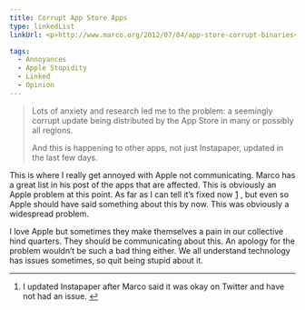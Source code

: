 ```yaml
---
title: Corrupt App Store Apps
type: linkedList
linkUrl: <p>http://www.marco.org/2012/07/04/app-store-corrupt-binaries</p>

tags:
  - Annoyances
  - Apple Stupidity
  - Linked
  - Opinion
---
```


> Lots of anxiety and research led me to the problem: a seemingly corrupt update being distributed by the App Store in many or possibly all regions.
>
> And this is happening to other apps, not just Instapaper, updated in the last few days.

This is where I really get annoyed with Apple not communicating. Marco has a great list in his post of the apps that are affected. This is obviously an Apple problem at this point. As far as I can tell it’s fixed now [1](#fn:updatedinstapaper) , but even so Apple should have said something about this by now. This was obviously a widespread problem.

I love Apple but sometimes they make themselves a pain in our collective hind quarters. They should be communicating about this. An apology for the problem wouldn’t be such a bad thing either. We all understand technology has issues sometimes, so quit being stupid about it.

* * *

1.  I updated Instapaper after Marco said it was okay on Twitter and have not had an issue. [↩](#fnref:updatedinstapaper)
